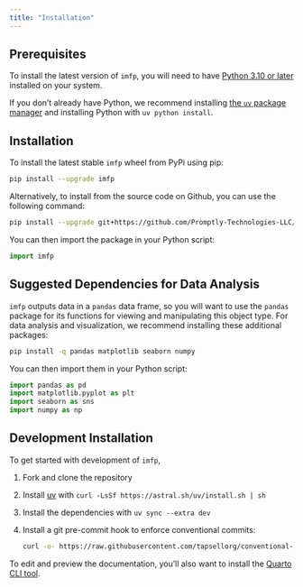 ---
title: "Installation"
---

## Prerequisites

To install the latest version of `imfp`, you will need to have [Python 3.10 or later](https://www.python.org/downloads/) installed on your system.

If you don't already have Python, we recommend installing [the `uv` package manager](https://astral.sh/setup-uv/) and installing Python with `uv python install`.

## Installation

To install the latest stable `imfp` wheel from PyPi using pip:

``` bash
pip install --upgrade imfp
```

Alternatively, to install from the source code on Github, you can use the following command:

``` bash
pip install --upgrade git+https://github.com/Promptly-Technologies-LLC/imfp.git
```

You can then import the package in your Python script:

```python
import imfp
```

## Suggested Dependencies for Data Analysis

`imfp` outputs data in a `pandas` data frame, so you will want to use the `pandas` package for its functions for viewing and manipulating this object type. For data analysis and visualization, we recommend installing these additional packages:

```bash
pip install -q pandas matplotlib seaborn numpy
```

You can then import them in your Python script:

```python
import pandas as pd
import matplotlib.pyplot as plt
import seaborn as sns
import numpy as np
```

## Development Installation

To get started with development of `imfp`,

1. Fork and clone the repository
2. Install [uv](https://astral.sh/setup-uv/) with `curl -LsSf https://astral.sh/uv/install.sh | sh`
3. Install the dependencies with `uv sync --extra dev`
4. Install a git pre-commit hook to enforce conventional commits:
   ``` bash
   curl -o- https://raw.githubusercontent.com/tapsellorg/conventional-commits-git-hook/master/scripts/install.sh | sh
   ```

To edit and preview the documentation, you'll also want to install the [Quarto CLI tool](https://quarto.org/docs/download/).
